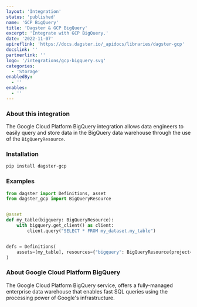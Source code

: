 ```yaml
---
layout: 'Integration'
status: 'published'
name: 'GCP BigQuery'
title: 'Dagster & GCP BigQuery'
excerpt: 'Integrate with GCP BigQuery.'
date: '2022-11-07'
apireflink: 'https://docs.dagster.io/_apidocs/libraries/dagster-gcp'
docslink: ''
partnerlink: ''
logo: '/integrations/gcp-bigquery.svg'
categories:
  - 'Storage'
enabledBy:
  - ''
enables:
  - ''
---
```


### About this integration

The Google Cloud Platform BigQuery integration allows data engineers to easily query and store data in the BigQuery data warehouse through the use of the `BigQueryResource`.

### Installation

```bash
pip install dagster-gcp
```

### Examples

```python
from dagster import Definitions, asset
from dagster_gcp import BigQueryResource


@asset
def my_table(bigquery: BigQueryResource):
    with bigquery.get_client() as client:
        client.query("SELECT * FROM my_dataset.my_table")


defs = Definitions(
    assets=[my_table], resources={"bigquery": BigQueryResource(project="my-project")}
)
```

### About Google Cloud Platform BigQuery

The Google Cloud Platform BigQuery service, offers a fully-managed enterprise data warehouse that enables fast SQL queries using the processing power of Google's infrastructure.
